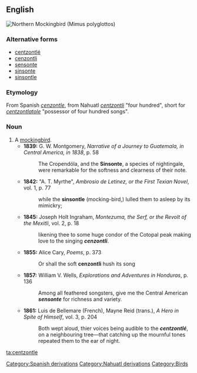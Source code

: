 ==English==
[[Image:Mimus_polyglottos1.jpg|thumb|right|Northern Mockingbird (''Mimus polyglottos'')]]
{{wikipedia|Mockingbird}}
===Alternative forms===
*[[centzontlé]]
*[[cenzontli]]
*[[sensonte]]
*[[sinsonte]]
*[[sinsontle]]
===Etymology===
From Spanish ''[[cenzontle]]'', from Nahuatl ''[[centzontli]]'' "four hundred", short for ''[[centzontlahtoleh|centzontlatole]]'' "possessor of four hundred songs".
===Noun===
{{en-noun}}

# A [[mockingbird]].
#*'''1839:''' G. W. Montgomery, ''Narrative of a Journey to Guatemala, in Central America, in 1838'', p. 58
#*:The Cropendóla, and the '''Sinsonte''', a species of nightingale, were remarkable for the softness and clearness of their note.
#*'''1842:''' "A. T. Myrthe", ''Ambrosio de Letinez, or the First Texian Novel'', vol. 1, p. 77
#*:while the '''sinsontle''' (mocking-bird,) lulled them to asleep by its mimickry;
#*'''1845:''' Joseph Holt Ingraham, ''Montezuma, the Serf, or the Revolt of the Mexitli'', vol. 2, p. 18
#*:likening thee to some huge condor of the Cotopal peak making love to the singing '''''cenzontli'''''.
#*'''1855:''' Alice Cary, ''Poems'', p. 373
#*:Or shall the soft '''cenzontli''' hush its song
#*'''1857:''' William V. Wells, ''Explorations and Adventures in Honduras'', p. 136
#*:Among all feathered songsters, give me the Central American '''''sensonte''''' for richness and variety.
#*'''1861:''' Luis de Bellemare (French), Mayne Reid (trans.), ''A Hero in Spite of Himself'', vol. 3, p. 204
#*:Both wept aloud, thier voices being audible to the '''''centzontlé''''', on a neighbouring tree—that catching up the mournful tones repeated them to the ear of night.
[[Category:Spanish derivations]]
[[Category:Nahuatl derivations]]
[[Category:Birds]]

[[ta:centzontle]]